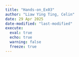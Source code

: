 ```yaml
---
title: "Hands-on_Ex03"
author: "Liaw Ying Ting, Celin"
date: 29 Apr 2025
date-modified: "last-modified"
execute: 
  eval: true
  echo: true
  warning: false
  freeze: true
---
```

